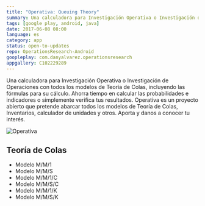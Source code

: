 ```yaml
---
title: "Operativa: Queuing Theory"
summary: Una calculadora para Investigación Operativa o Investigación de Operaciones con todos los modelos de Teoría de Colas.
tags: [google play, android, java]
date: 2017-06-08 08:00
language: es
category: app
status: open-to-updates
repo: OperationsResearch-Android
goopleplay: com.danyalvarez.operationsresearch
appgallery: C102229289
---
```


Una calculadora para Investigación Operativa o Investigación de Operaciones con todos los modelos de Teoría de Colas, incluyendo las fórmulas para su cálculo. Ahorra tiempo en calcular las probabilidades e indicadores o simplemente verifica tus resultados. Operativa es un proyecto abierto que pretende abarcar todos los modelos de Teoría de Colas, Inventarios, calculador de unidades y otros. Aporta y danos a conocer tu interés.

![Operativa](https://user-images.githubusercontent.com/1444991/27203039-fe2ccd80-51f1-11e7-9ea2-421cbe74f92e.png)

## Teoría de Colas

- Modelo M/M/1
- Modelo M/M/S
- Modelo M/M/1/C
- Modelo M/M/S/C
- Modelo M/M/1/K
- Modelo M/M/S/K
